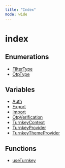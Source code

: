 ```yaml
---
title: "Index"
mode: wide
---
```

  
# index

## Enumerations

- [FilterType](FilterType/readme)
- [OtpType](OtpType/readme)

## Variables

- [Auth](Auth/readme)
- [Export](Export/readme)
- [Import](Import/readme)
- [OtpVerification](OtpVerification/readme)
- [TurnkeyContext](TurnkeyContext/readme)
- [TurnkeyProvider](TurnkeyProvider/readme)
- [TurnkeyThemeProvider](TurnkeyThemeProvider/readme)

## Functions

- [useTurnkey](useTurnkey/readme)
